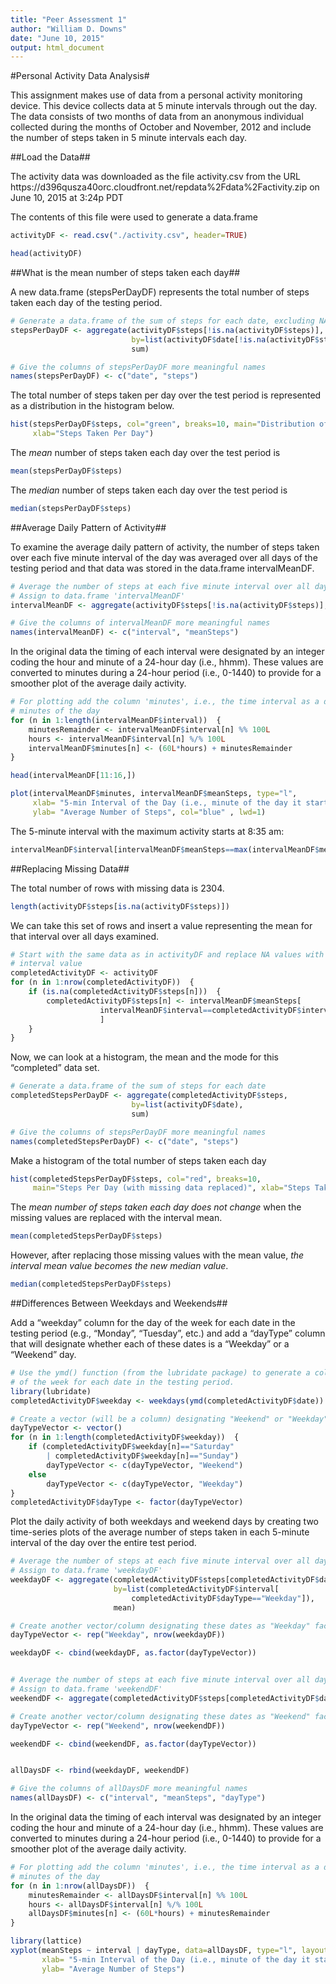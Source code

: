 ```yaml
---
title: "Peer Assessment 1"
author: "William D. Downs"
date: "June 10, 2015"
output: html_document
---
```


#Personal Activity Data Analysis#

This assignment makes use of data from a personal activity monitoring device. This device collects data at 5 minute intervals through out the day. The data consists of two months of data from an anonymous individual collected during the months of October and November, 2012 and include the number of steps taken in 5 minute intervals each day.

##Load the Data##

The activity data was downloaded as the file activity.csv from the URL 
https://d396qusza40orc.cloudfront.net/repdata%2Fdata%2Factivity.zip
on June 10, 2015 at 3:24p PDT

The contents of this file were used to generate a data.frame

```r
activityDF <- read.csv("./activity.csv", header=TRUE)

head(activityDF)
```


##What is the mean number of steps taken each day##

A new data.frame (stepsPerDayDF) represents the total number of steps taken each day of the testing period.

```r
# Generate a data.frame of the sum of steps for each date, excluding NA values for steps
stepsPerDayDF <- aggregate(activityDF$steps[!is.na(activityDF$steps)], 
                           by=list(activityDF$date[!is.na(activityDF$steps)]), 
                           sum)

# Give the columns of stepsPerDayDF more meaningful names
names(stepsPerDayDF) <- c("date", "steps")
```

The total number of steps taken per day over the test period is represented as a distribution in the histogram below.

```r
hist(stepsPerDayDF$steps, col="green", breaks=10, main="Distribution of Steps Per Day",
     xlab="Steps Taken Per Day")
```

The *mean* number of steps taken each day over the test period is

```r
mean(stepsPerDayDF$steps)
```

The *median* number of steps taken each day over the test period is

```r
median(stepsPerDayDF$steps)
```


##Average Daily Pattern of Activity##

To examine the average daily pattern of activity, the number of steps taken over each five minute interval of the day was averaged over all days of the testing period and that data was stored in the data.frame intervalMeanDF. 

```r
# Average the number of steps at each five minute interval over all days
# Assign to data.frame 'intervalMeanDF'
intervalMeanDF <- aggregate(activityDF$steps[!is.na(activityDF$steps)], by=list(activityDF$interval[!is.na(activityDF$steps)]), mean)

# Give the columns of intervalMeanDF more meaningful names
names(intervalMeanDF) <- c("interval", "meanSteps")
```

In the original data the timing of each interval were designated by an integer coding the hour and minute of a 24-hour day (i.e., hhmm).  These values are converted to minutes during a 24-hour period (i.e., 0-1440) to provide for a smoother plot of the average daily activity.

```r
# For plotting add the column 'minutes', i.e., the time interval as a direct count of 
# minutes of the day
for (n in 1:length(intervalMeanDF$interval))  {
    minutesRemainder <- intervalMeanDF$interval[n] %% 100L
    hours <- intervalMeanDF$interval[n] %/% 100L
    intervalMeanDF$minutes[n] <- (60L*hours) + minutesRemainder
}

head(intervalMeanDF[11:16,])

plot(intervalMeanDF$minutes, intervalMeanDF$meanSteps, type="l", 
     xlab= "5-min Interval of the Day (i.e., minute of the day it starts)", 
     ylab= "Average Number of Steps", col="blue" , lwd=1)
```

The 5-minute interval with the maximum activity starts at 8:35 am:

```r
intervalMeanDF$interval[intervalMeanDF$meanSteps==max(intervalMeanDF$meanSteps)]
```


##Replacing Missing Data##

The total number of rows with missing data is 2304.

```r
length(activityDF$steps[is.na(activityDF$steps)])
```

We can take this set of rows and insert a value representing the mean for that interval over all days examined.

```r
# Start with the same data as in activityDF and replace NA values with the mean 
# interval value
completedActivityDF <- activityDF
for (n in 1:nrow(completedActivityDF))  {
    if (is.na(completedActivityDF$steps[n]))  {
        completedActivityDF$steps[n] <- intervalMeanDF$meanSteps[
                    intervalMeanDF$interval==completedActivityDF$interval[n]
                    ]
    }
}
```

Now, we can look at a histogram, the mean and the mode for this "completed" data set.

```r
# Generate a data.frame of the sum of steps for each date
completedStepsPerDayDF <- aggregate(completedActivityDF$steps, 
                           by=list(activityDF$date), 
                           sum)

# Give the columns of stepsPerDayDF more meaningful names
names(completedStepsPerDayDF) <- c("date", "steps")
```

Make a histogram of the total number of steps taken each day

```r
hist(completedStepsPerDayDF$steps, col="red", breaks=10, 
     main="Steps Per Day (with missing data replaced)", xlab="Steps Taken Per Day")
```

The *mean number of steps taken each day does not change* when the missing values are replaced with the interval mean.

```r
mean(completedStepsPerDayDF$steps)
```

However, after replacing those missing values with the mean value, *the interval mean value becomes the new median value*.

```r
median(completedStepsPerDayDF$steps)
```


##Differences Between Weekdays and Weekends##

Add a "weekday" column for the day of the week for each date in the testing period (e.g., "Monday", "Tuesday", etc.) and add a "dayType" column that will designate whether each of these dates is a "Weekday" or a "Weekend" day.

```r
# Use the ymd() function (from the lubridate package) to generate a column with the day 
# of the week for each date in the testing period.
library(lubridate)
completedActivityDF$weekday <- weekdays(ymd(completedActivityDF$date))

# Create a vector (will be a column) designating "Weekend" or "Weekday"
dayTypeVector <- vector()
for (n in 1:length(completedActivityDF$weekday))  {
    if (completedActivityDF$weekday[n]=="Saturday" 
        | completedActivityDF$weekday[n]=="Sunday")
        dayTypeVector <- c(dayTypeVector, "Weekend")
    else  
        dayTypeVector <- c(dayTypeVector, "Weekday")
}
completedActivityDF$dayType <- factor(dayTypeVector)
```

Plot the daily activity of both weekdays and weekend days by creating two time-series plots of the average number of steps taken in each 5-minute interval of the day over the entire test period.

```r
# Average the number of steps at each five minute interval over all days
# Assign to data.frame 'weekdayDF'
weekdayDF <- aggregate(completedActivityDF$steps[completedActivityDF$dayType=="Weekday"], 
                       by=list(completedActivityDF$interval[
                           completedActivityDF$dayType=="Weekday"]), 
                       mean)

# Create another vector/column designating these dates as "Weekday" factor
dayTypeVector <- rep("Weekday", nrow(weekdayDF))

weekdayDF <- cbind(weekdayDF, as.factor(dayTypeVector))


# Average the number of steps at each five minute interval over all days
# Assign to data.frame 'weekendDF'
weekendDF <- aggregate(completedActivityDF$steps[completedActivityDF$dayType=="Weekend"], by=list(completedActivityDF$interval[completedActivityDF$dayType=="Weekend"]), mean)

# Create another vector/column designating these dates as "Weekend" factor
dayTypeVector <- rep("Weekend", nrow(weekendDF))

weekendDF <- cbind(weekendDF, as.factor(dayTypeVector))


allDaysDF <- rbind(weekdayDF, weekendDF)

# Give the columns of allDaysDF more meaningful names
names(allDaysDF) <- c("interval", "meanSteps", "dayType")
```

In the original data the timing of each interval was designated by an integer coding the hour and minute of a 24-hour day (i.e., hhmm).  These values are converted to minutes during a 24-hour period (i.e., 0-1440) to provide for a smoother plot of the average daily activity.

```r
# For plotting add the column 'minutes', i.e., the time interval as a direct count of 
# minutes of the day
for (n in 1:nrow(allDaysDF))  {
    minutesRemainder <- allDaysDF$interval[n] %% 100L
    hours <- allDaysDF$interval[n] %/% 100L
    allDaysDF$minutes[n] <- (60L*hours) + minutesRemainder
}

library(lattice)
xyplot(meanSteps ~ interval | dayType, data=allDaysDF, type="l", layout=c(1,2), 
       xlab= "5-min Interval of the Day (i.e., minute of the day it starts)", 
       ylab= "Average Number of Steps")
```

